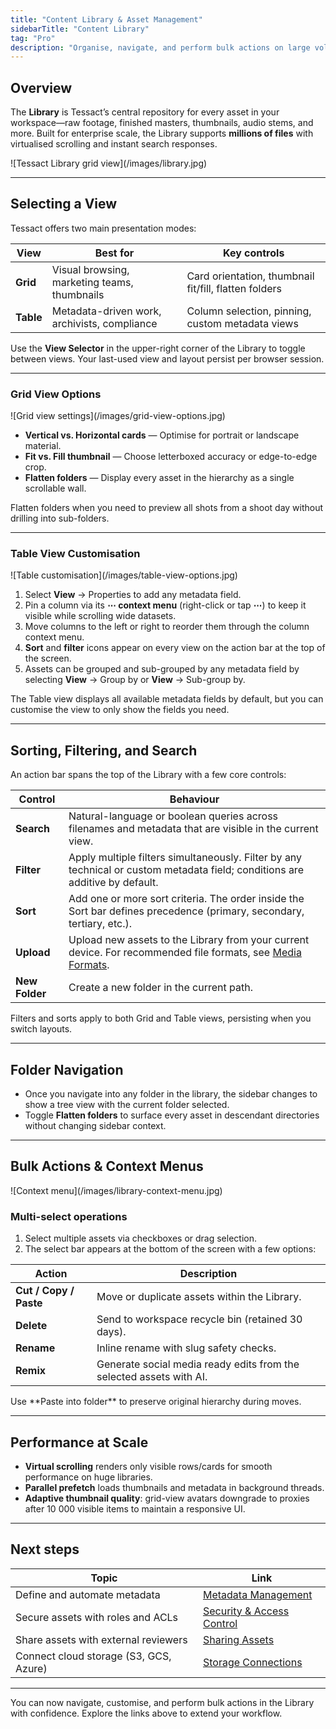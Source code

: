 ```yaml
---
title: "Content Library & Asset Management"
sidebarTitle: "Content Library"
tag: "Pro"
description: "Organise, navigate, and perform bulk actions on large volumes of media with Tessact’s scalable Library."
---
```


## Overview

The **Library** is Tessact’s central repository for every asset in your workspace—raw footage, finished masters, thumbnails, audio stems, and more. Built for enterprise scale, the Library supports **millions of files** with virtualised scrolling and instant search responses.

<Frame caption="Library in grid view with folders, search, and filters">
![Tessact Library grid view](/images/library.jpg)
</Frame>

---

## Selecting a View

Tessact offers two main presentation modes:

| View | Best for | Key controls |
|------|----------|--------------|
| **Grid** | Visual browsing, marketing teams, thumbnails | Card orientation, thumbnail fit/fill, flatten folders |
| **Table** | Metadata-driven work, archivists, compliance | Column selection, pinning, custom metadata views |

Use the **View Selector** in the upper-right corner of the Library to toggle between views. Your last-used view and layout persist per browser session.

---

### Grid View Options

<Frame caption="Grid view settings panel (aspect ratio, fit/fill, flatten)">
![Grid view settings](/images/grid-view-options.jpg)
</Frame>

- **Vertical vs. Horizontal cards** — Optimise for portrait or landscape material.  
- **Fit vs. Fill thumbnail** — Choose letterboxed accuracy or edge-to-edge crop.  
- **Flatten folders** — Display every asset in the hierarchy as a single scrollable wall.

<Tip>
Flatten folders when you need to preview all shots from a shoot day without drilling into sub-folders.
</Tip>

---

### Table View Customisation

<Frame caption="Customisable table with pinned columns and metadata fields">
![Table customisation](/images/table-view-options.jpg)
</Frame>

1. Select **View** → Properties to add any metadata field.   
2. Pin a column via its **⋯ context menu** (right-click or tap **⋯**) to keep it visible while scrolling wide datasets.
3. Move columns to the left or right to reorder them through the column context menu.  
4. **Sort** and **filter** icons appear on every view on the action bar at the top of the screen.
5. Assets can be grouped and sub-grouped by any metadata field by selecting **View** → Group by or **View** → Sub-group by.

<Info>
The Table view displays all available metadata fields by default, but you can customise the view to only show the fields you need.
</Info>

---

## Sorting, Filtering, and Search

An action bar spans the top of the Library with a few core controls:

| Control | Behaviour |
|---------|-----------|
| **Search** | Natural-language or boolean queries across filenames and metadata that are visible in the current view. |
| **Filter** | Apply multiple filters simultaneously. Filter by any technical or custom metadata field; conditions are additive by default. |
| **Sort** | Add one or more sort criteria. The order inside the Sort bar defines precedence (primary, secondary, tertiary, etc.). |
| **Upload** | Upload new assets to the Library from your current device. For recommended file formats, see [Media Formats](/media-formats). |
| **New Folder** | Create a new folder in the current path. |

Filters and sorts apply to both Grid and Table views, persisting when you switch layouts.

---

## Folder Navigation

- Once you navigate into any folder in the library, the sidebar changes to show a tree view with the current folder selected.
- Toggle **Flatten folders** to surface every asset in descendant directories without changing sidebar context.

---

## Bulk Actions & Context Menus

<Frame caption="Asset right-click context menu with cut, copy, delete">
![Context menu](/images/library-context-menu.jpg)
</Frame>

### Multi-select operations

1. Select multiple assets via checkboxes or drag selection.  
2. The select bar appears at the bottom of the screen with a few options:

| Action | Description |
|--------|-------------|
| **Cut / Copy / Paste** | Move or duplicate assets within the Library. |
| **Delete** | Send to workspace recycle bin (retained 30 days). |
| **Rename** | Inline rename with slug safety checks. |
| **Remix** | Generate social media ready edits from the selected assets with AI. |

<Tip>
Use **Paste into folder** to preserve original hierarchy during moves.
</Tip>

---

## Performance at Scale

- **Virtual scrolling** renders only visible rows/cards for smooth performance on huge libraries.  
- **Parallel prefetch** loads thumbnails and metadata in background threads.  
- **Adaptive thumbnail quality**: grid-view avatars downgrade to proxies after 10 000 visible items to maintain a responsive UI.

---

## Next steps

| Topic | Link |
|-------|------|
| Define and automate metadata | [Metadata Management](/metadata/working-with-metadata) |
| Secure assets with roles and ACLs | [Security & Access Control](/administration/access-control) |
| Share assets with external reviewers | [Sharing Assets](/sharing/sharing-assets) |
| Connect cloud storage (S3, GCS, Azure) | [Storage Connections](/connections/s3-setup) |

---

<Check>
You can now navigate, customise, and perform bulk actions in the Library with confidence. Explore the links above to extend your workflow.
</Check>